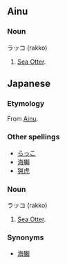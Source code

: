 ==Ainu==
===Noun===
ラッコ (rakko)

#[[Sea Otter]].
==Japanese==
===Etymology===
From [[w:Ainu language|Ainu]].
===Other spellings===
*[[らっこ]]
*[[海獺]]
*[[猟虎]]
===Noun===
ラッコ (rakko)

#[[Sea Otter]].
===Synonyms===
*[[海獺]]